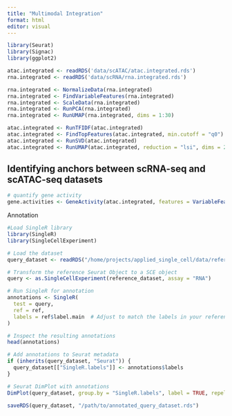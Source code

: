 ```yaml
---
title: "Multimodal Integration"
format: html
editor: visual
---
```


```r
library(Seurat)
library(Signac)
library(ggplot2)
```

```r
atac.integrated <- readRDS('data/scATAC/atac.integrated.rds')
rna.integrated <- readRDS('data/scRNA/rna.integrated.rds')
```

```r
rna.integrated <- NormalizeData(rna.integrated)
rna.integrated <- FindVariableFeatures(rna.integrated)
rna.integrated <- ScaleData(rna.integrated)
rna.integrated <- RunPCA(rna.integrated)
rna.integrated <- RunUMAP(rna.integrated, dims = 1:30)

atac.integrated <- RunTFIDF(atac.integrated)
atac.integrated <- FindTopFeatures(atac.integrated, min.cutoff = "q0")
atac.integrated <- RunSVD(atac.integrated)
atac.integrated <- RunUMAP(atac.integrated, reduction = "lsi", dims = 2:30, reduction.name = "umap.atac", reduction.key = "atacUMAP_")

```

## Identifying anchors between scRNA-seq and scATAC-seq datasets

```r
# quantify gene activity
gene.activities <- GeneActivity(atac.integrated, features = VariableFeatures(rna.integrated))

```

Annotation

```r
#Load SingleR library
library(SingleR)
library(SingleCellExperiment)
```

```r
# Load the dataset
query_dataset <- readRDS("/home/projects/applied_single_cell/data/reference_dataset.rds")
```

```r
# Transform the reference Seurat Object to a SCE object 
query <- as.SingleCellExperiment(reference_dataset, assay = "RNA")

```

```r
# Run SingleR for annotation
annotations <- SingleR(
  test = query,
  ref = ref,
  labels = ref$label.main  # Adjust to match the labels in your reference
)

# Inspect the resulting annotations
head(annotations)

```

```r
# Add annotations to Seurat metadata
if (inherits(query_dataset, "Seurat")) {
  query_dataset[["SingleR.labels"]] <- annotations$labels
}
```

```r
# Seurat DimPlot with annotations
DimPlot(query_dataset, group.by = "SingleR.labels", label = TRUE, repel = TRUE)

```

```r
saveRDS(query_dataset, "/path/to/annotated_query_dataset.rds")
```
